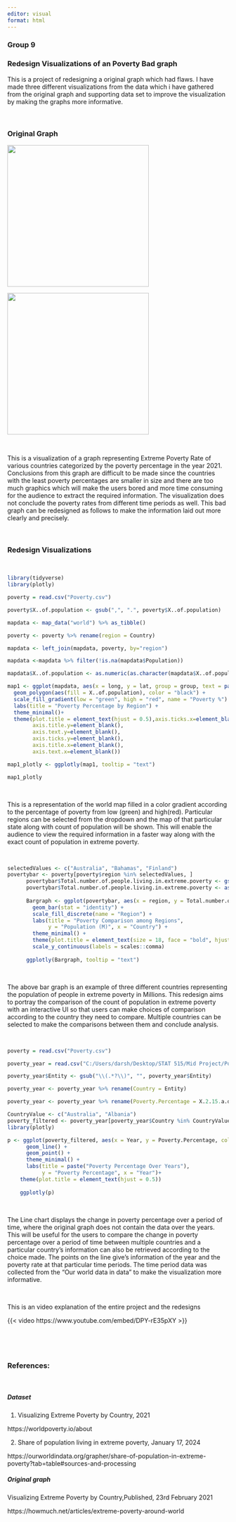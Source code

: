 ```yaml
---
editor: visual
format: html
---
```


### Group 9

### Redesign Visualizations of an Poverty Bad graph

This is a project of redesigning a original graph which had flaws. I have made three different visualizations from the data which i have gathered from the original graph and supporting data set to improve the visualization by making the graphs more informative.

<br>

### Original Graph

![](images/Screenshot%202024-03-06%20130412.png){fig-align="center" width="322"}

![](images/Screenshot%202024-03-06%20130434-01.png){fig-align="center" width="322"}

<br>

This is a visualization of a graph representing Extreme Poverty Rate of various countries categorized by the poverty percentage in the year 2021. Conclusions from this graph are difficult to be made since the countries with the least poverty percentages are smaller in size and there are too much graphics which will make the users bored and more time consuming for the audience to extract the required information. The visualization does not conclude the poverty rates from different time periods as well. This bad graph can be redesigned as follows to make the information laid out more clearly and precisely.

<br>

### Redesign Visualizations

<br>

```r
library(tidyverse)
library(plotly)
```

```r
poverty = read.csv("Poverty.csv")

poverty$X..of.population <- gsub(",", ".", poverty$X..of.population)

mapdata <- map_data("world") %>% as_tibble()

poverty <- poverty %>% rename(region = Country)

mapdata <- left_join(mapdata, poverty, by="region")

mapdata <-mapdata %>% filter(!is.na(mapdata$Population))

mapdata$X..of.population <- as.numeric(as.character(mapdata$X..of.population))

map1 <- ggplot(mapdata, aes(x = long, y = lat, group = group, text = paste(region, ": ", Total.number.of.people.living.in.extreme.poverty, "M"))) +
  geom_polygon(aes(fill = X..of.population), color = "black") +
  scale_fill_gradient(low = "green", high = "red", name = "Poverty %") +
  labs(title = "Poverty Percentage by Region") +
  theme_minimal()+
  theme(plot.title = element_text(hjust = 0.5),axis.ticks.x=element_blank(),
        axis.title.y=element_blank(), 
        axis.text.y=element_blank(),
        axis.ticks.y=element_blank(),
        axis.title.x=element_blank(), 
        axis.text.x=element_blank())

map1_plotly <- ggplotly(map1, tooltip = "text")

map1_plotly
```

<br>

This is a representation of the world map filled in a color gradient according to the percentage of poverty from low (green) and high(red). Particular regions can be selected from the dropdown and the map of that particular state along with count of population will be shown. This will enable the audience to view the required information in a faster way along with the exact count of population in extreme poverty.

<br>

```r

selectedValues <- c("Australia", "Bahamas", "Finland")
povertybar <- poverty[poverty$region %in% selectedValues, ]
      povertybar$Total.number.of.people.living.in.extreme.poverty <- gsub(",", "", povertybar$Total.number.of.people.living.in.extreme.poverty)
      povertybar$Total.number.of.people.living.in.extreme.poverty <- as.numeric(povertybar$Total.number.of.people.living.in.extreme.poverty)
  
      Bargraph <- ggplot(povertybar, aes(x = region, y = Total.number.of.people.living.in.extreme.poverty, fill = region, text = paste("Population:", Total.number.of.people.living.in.extreme.poverty, "M"))) +
        geom_bar(stat = "identity") +
        scale_fill_discrete(name = "Region") + 
        labs(title = "Poverty Comparison among Regions",
             y = "Population (M)", x = "Country") +
        theme_minimal() +
        theme(plot.title = element_text(size = 18, face = "bold", hjust = 0.5))+
        scale_y_continuous(labels = scales::comma)
      
      ggplotly(Bargraph, tooltip = "text")
```

<br>

The above bar graph is an example of three different countries representing the population of people in extreme poverty in Millions. This redesign aims to portray the comparison of the count of population in extreme poverty with an interactive UI so that users can make choices of comparison according to the country they need to compare. Multiple countries can be selected to make the comparisons between them and conclude analysis.

<br>

```r
poverty = read.csv("Poverty.csv")

poverty_year = read.csv("C:/Users/darsh/Desktop/STAT 515/Mid Project/Population in poverty.csv")

poverty_year$Entity <- gsub("\\(.*?\\)", "", poverty_year$Entity)

poverty_year <- poverty_year %>% rename(Country = Entity)

poverty_year <- poverty_year %>% rename(Poverty.Percentage = X.2.15.a.day...Share.of.population.in.poverty)

CountryValue <- c("Australia", "Albania")
poverty_filtered <- poverty_year[poverty_year$Country %in% CountryValue,]
library(plotly)

p <- ggplot(poverty_filtered, aes(x = Year, y = Poverty.Percentage, color = Country)) +
      geom_line() +
      geom_point() +
      theme_minimal() +
      labs(title = paste("Poverty Percentage Over Years"),
           y = "Poverty Percentage", x = "Year")+
    theme(plot.title = element_text(hjust = 0.5))
    
    ggplotly(p)

```

<br>

The Line chart displays the change in poverty percentage over a period of time, where the original graph does not contain the data over the years. This will be useful for the users to compare the change in poverty percentage over a period of time between multiple countries and a particular country's information can also be retrieved according to the choice made. The points on the line give's information of the year and the poverty rate at that particular time periods. The time period data was collected from the "Our world data in data" to make the visualization more informative.

<br>

This is an video explanation of the entire project and the redesigns

{{< video https://www.youtube.com/embed/DPY-rE35pXY >}}

<br>

<br>

### References:

<br>

##### Dataset

1.  Visualizing Extreme Poverty by Country, 2021

https://worldpoverty.io/about

2.  Share of population living in extreme poverty, January 17, 2024

https://ourworldindata.org/grapher/share-of-population-in-extreme-poverty?tab=table#sources-and-processing

##### Original graph

Visualizing Extreme Poverty by Country,Published, 23rd February 2021

https://howmuch.net/articles/extreme-poverty-around-world
